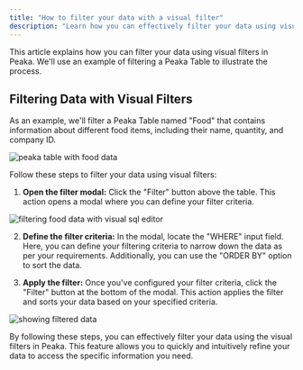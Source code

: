 ```yaml
---
title: "How to filter your data with a visual filter"
description: "Learn how you can effectively filter your data using visual filters in Peaka"
---
```


This article explains how you can filter your data using visual filters in Peaka. We'll use an example of filtering a Peaka Table to illustrate the process.

## Filtering Data with Visual Filters

As an example, we'll filter a Peaka Table named "Food" that contains information about different food items, including their name, quantity, and company ID.

<img
  src="https://cdn.peaka.com/how-to-guides/how-to-filter-data-with-visual-filter-1.png"
  alt="peaka table with food data"
/>

Follow these steps to filter your data using visual filters:

1. **Open the filter modal:** Click the "Filter" button above the table. This action opens a modal where you can define your filter criteria.

<img
  src="https://cdn.peaka.com/how-to-guides/how-to-filter-data-with-visual-filter-2.png"
  alt="filtering food data with visual sql editor"
/>

2. **Define the filter criteria:** In the modal, locate the "WHERE" input field. Here, you can define your filtering criteria to narrow down the data as per your requirements. Additionally, you can use the "ORDER BY" option to sort the data.

3. **Apply the filter:** Once you've configured your filter criteria, click the "Filter" button at the bottom of the modal. This action applies the filter and sorts your data based on your specified criteria.

<img
  src="https://cdn.peaka.com/how-to-guides/how-to-filter-data-with-visual-filter-3.png"
  alt="showing filtered data"
/>

By following these steps, you can effectively filter your data using the visual filters in Peaka. This feature allows you to quickly and intuitively refine your data to access the specific information you need.
